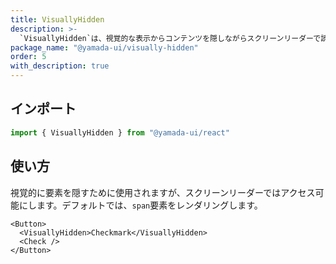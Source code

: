 ```yaml
---
title: VisuallyHidden
description: >-
  `VisuallyHidden`は、視覚的な表示からコンテンツを隠しながらスクリーンリーダーで読み取り可能にする、ウェブアクセシビリティで一般的に使用される手法です。
package_name: "@yamada-ui/visually-hidden"
order: 5
with_description: true
---
```


## インポート

```ts
import { VisuallyHidden } from "@yamada-ui/react"
```

## 使い方

視覚的に要素を隠すために使用されますが、スクリーンリーダーではアクセス可能にします。デフォルトでは、`span`要素をレンダリングします。

```tsx
<Button>
  <VisuallyHidden>Checkmark</VisuallyHidden>
  <Check />
</Button>
```
